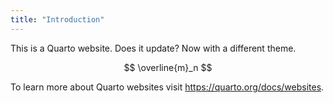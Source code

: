 ```yaml
---
title: "Introduction"
---
```


This is a Quarto website. Does it update? Now with a different theme.

$$
\overline{m}_n
$$

To learn more about Quarto websites visit <https://quarto.org/docs/websites>.
